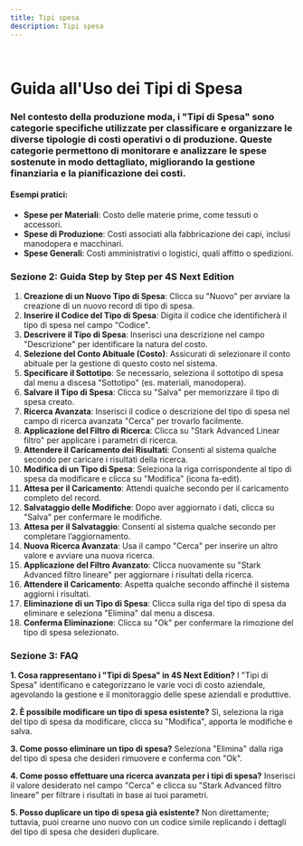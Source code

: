 ```yaml
---
title: Tipi spesa
description: Tipi spesa
---
```


 

# Guida all'Uso dei Tipi di Spesa

### Nel contesto della produzione moda, i "Tipi di Spesa" sono categorie specifiche utilizzate per classificare e organizzare le diverse tipologie di costi operativi o di produzione. Queste categorie permettono di monitorare e analizzare le spese sostenute in modo dettagliato, migliorando la gestione finanziaria e la pianificazione dei costi.

#### Esempi pratici:

* **Spese per Materiali**: Costo delle materie prime, come tessuti o accessori.
* **Spese di Produzione**: Costi associati alla fabbricazione dei capi, inclusi manodopera e macchinari.
* **Spese Generali**: Costi amministrativi o logistici, quali affitto o spedizioni.

### Sezione 2: Guida Step by Step per 4S Next Edition

1. **Creazione di un Nuovo Tipo di Spesa**: Clicca su "Nuovo" per avviare la creazione di un nuovo record di tipo di spesa.
2. **Inserire il Codice del Tipo di Spesa**: Digita il codice che identificherà il tipo di spesa nel campo "Codice".
3. **Descrivere il Tipo di Spesa**: Inserisci una descrizione nel campo "Descrizione" per identificare la natura del costo.
4. **Selezione del Conto Abituale (Costo)**: Assicurati di selezionare il conto abituale per la gestione di questo costo nel sistema.
5. **Specificare il Sottotipo**: Se necessario, seleziona il sottotipo di spesa dal menu a discesa "Sottotipo" (es. materiali, manodopera).
6. **Salvare il Tipo di Spesa**: Clicca su "Salva" per memorizzare il tipo di spesa creato.
7. **Ricerca Avanzata**: Inserisci il codice o descrizione del tipo di spesa nel campo di ricerca avanzata "Cerca" per trovarlo facilmente.
8. **Applicazione del Filtro di Ricerca**: Clicca su "Stark Advanced Linear filtro" per applicare i parametri di ricerca.
9. **Attendere il Caricamento dei Risultati**: Consenti al sistema qualche secondo per caricare i risultati della ricerca.
10. **Modifica di un Tipo di Spesa**: Seleziona la riga corrispondente al tipo di spesa da modificare e clicca su "Modifica" (icona fa-edit).
11. **Attesa per il Caricamento**: Attendi qualche secondo per il caricamento completo del record.
12. **Salvataggio delle Modifiche**: Dopo aver aggiornato i dati, clicca su "Salva" per confermare le modifiche.
13. **Attesa per il Salvataggio**: Consenti al sistema qualche secondo per completare l’aggiornamento.
14. **Nuova Ricerca Avanzata**: Usa il campo "Cerca" per inserire un altro valore e avviare una nuova ricerca.
15. **Applicazione del Filtro Avanzato**: Clicca nuovamente su "Stark Advanced filtro lineare" per aggiornare i risultati della ricerca.
16. **Attendere il Caricamento**: Aspetta qualche secondo affinché il sistema aggiorni i risultati.
17. **Eliminazione di un Tipo di Spesa**: Clicca sulla riga del tipo di spesa da eliminare e seleziona "Elimina" dal menu a discesa.
18. **Conferma Eliminazione**: Clicca su "Ok" per confermare la rimozione del tipo di spesa selezionato.

### Sezione 3: FAQ

**1. Cosa rappresentano i "Tipi di Spesa" in 4S Next Edition?**
I "Tipi di Spesa" identificano e categorizzano le varie voci di costo aziendale, agevolando la gestione e il monitoraggio delle spese aziendali e produttive.

**2. È possibile modificare un tipo di spesa esistente?**
Sì, seleziona la riga del tipo di spesa da modificare, clicca su "Modifica", apporta le modifiche e salva.

**3. Come posso eliminare un tipo di spesa?**
Seleziona "Elimina" dalla riga del tipo di spesa che desideri rimuovere e conferma con "Ok".

**4. Come posso effettuare una ricerca avanzata per i tipi di spesa?**
Inserisci il valore desiderato nel campo "Cerca" e clicca su "Stark Advanced filtro lineare" per filtrare i risultati in base ai tuoi parametri.

**5. Posso duplicare un tipo di spesa già esistente?**
Non direttamente; tuttavia, puoi crearne uno nuovo con un codice simile replicando i dettagli del tipo di spesa che desideri duplicare.